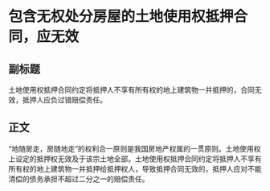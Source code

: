 # 包含无权处分房屋的土地使用权抵押合同，应无效
## 副标题
土地使用权抵押合同约定将抵押人不享有所有权的地上建筑物一并抵押的，合同无效，抵押人应负过错赔偿责任。
## 正文
“地随房走，房随地走”的权利合一原则是我国房地产权属的一贯原则。土地使用权上设定的抵押权无效及于该宗土地全部。土地使用权抵押合同约定将抵押人不享有所有权的地上建筑物一并抵押给抵押权人，导致抵押合同无效的，抵押人应对不能清偿的债务承担不超过二分之一的赔偿责任。